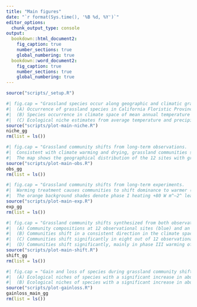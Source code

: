 ```yaml
---
title: "Main figures"
date: "`r format(Sys.time(), '%B %d, %Y')`"
editor_options: 
  chunk_output_type: console
output:
  bookdown::html_document2: 
    fig_caption: true
    number_sections: true
    global_numbering: true
  bookdown::word_document2: 
    fig_caption: true
    number_sections: true
    global_numbering: true
---
```


```r
source("scripts/_setup.R")
```

```r
#| fig.cap = "Grassland species occur along geographic and climatic gradients to estimate ecological niches.
#|  (A) Occurrence of grassland species in California Floristic Province, retrieved from the GBIF data (gray points), highlighting two example species *Danthonia californica* in the north (blue points) and *Stipa pulchra* in the south (red points).
#|  (B) Species occurrence in climate space of mean annual temperature (°C) and mean annual precipitation (mm), retrieved from the CHELSA data (gray), highlighting the same two example species *Danthonia californica* under cool and wet climates (blue) and *Stipa pulchra* under warm and dry climates (red).
#|  (C) Ecological niche estimates from average temperature and precipitation for each species (median, gray), highlighting the two species (blue and red)."
source("scripts/plot-main-niche.R")
niche_gg
rm(list = ls())
```

```r
#| fig.cap = "Grassland community shifts from long-term observations.
#|  Consistent with climate warming and drying, grassland communities shift dominance to warmer (increasing CTI) and drier (decreasing CPI) species in 12 long-term observational sites across the California Floristic Province (red trend lines by linear regression, significant slopes by *t*-test, *p* ≤ 0.05). 
#|  The map shows the geographical distribution of the 12 sites with grassland percent cover (green) from Sentinel-2 10 m land use/land cover time series data."
source("scripts/plot-main-obs.R")
obs_gg
rm(list = ls())
```

```r
#| fig.cap = "Grassland community shifts from long-term experiments.
#|  Warming treatment causes communities to shift dominance to warmer (CTI, °C) and drier (CPI, mm) species in the Jasper Ridge Global Change Experiment (72 ambient plots in black, 64 warming plots in red, non-parametric two-sample Wilcoxon test, ns: *p* > 0.05, $*$: *p* ≤ 0.05, $**$: *p* ≤ 0.01, $***$: *p* ≤ 0.001).
#|  The orange background shades denote phase I heating +80 W m^–2^ leading to ~ +1 °C warming in 1999-2002, phase II heating +100 W m^–2^ leading to ~ +1.5 °C warming in 2003-2009, and phase III heating +250 W m^–2^ leading to ~ +2 °C warming in 2010-2014."
source("scripts/plot-main-exp.R")
exp_gg
rm(list = ls())
```

```r
#| fig.cap = "Grassland community shifts synthesized from both observations and experiments.
#|  (A) Community compositions at 12 observational sites (blue) and an experimental site (orange) described by the median Community Temperature Index (CTI, °C) and Community Precipitation Index (CPI, mm), positioned in the ecological niche estimates for individual species (median, gray). The inset rectangle shows the extent of panel B.
#|  (B) Communities shift in a consistent direction in the climate space in observations (blue) and experiment (orange). For the observational sites, arrows point from the start to the end of the sampling period; for the experiment site, arrows point from ambient to warming treatments. The CTI-CPI extent is identical in panel C, whereas an inset rectangle shows the extent of panel D.
#|  (C) Communities shift significantly in eight out of 12 observational sites across the California Floristic Province. For sites with non-significant linear temporal trends in either CTI or CPI, arrows are set to be semi-transparent (*t*-test, *p* ≤ 0.05).
#|  (D) Communities shift significantly, mainly in phase III warming of the Jasper Ridge Global Change Experiment. For years with non-significant differences between the ambient (black) and warming (red) treatments in either CTI or CPI, arrows are set to be semi-transparent (non-parametric two-sample Wilcoxon test, *p* ≤ 0.05)."
source("scripts/plot-main-shift.R")
shift_gg
rm(list = ls())
```

```r
#| fig.cap = "Gain and loss of species during grassland community shifts observations and experiments.
#|  (A) Ecological niches of species with a significant increase in abundance over time (green circle), with a significant decrease in abundance over time (yellow circle), newly recruited (not present at the site in the first five years, green-filled circle), completely lost (not present at the site in the last five years, yellow-filled circle), and all other species present at each observational site (gray) (*t*-test, *p* ≤ 0.05). The size of circles is proportional to the species' dominance in the community.
#|  (B) Ecological niches of species with a significant increase in abundance under warming (green circle), with a significant decrease in abundance under warming (yellow circle), and all other species present in each year of Phase III of the Jasper Ridge Global Change Experiment (gray) (non-parametric two-sample Wilcoxon test, *p* ≤ 0.05). The size of circles is proportional to the species' dominance in the community."
source("scripts/plot-gainloss.R")
gainloss_main_gg
rm(list = ls())
```
